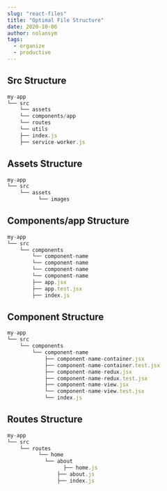 ```yaml
---
slug: "react-files"
title: "Optimal File Structure"
date: 2020-10-06
author: nolansym
tags:
  - organize
  - productive
---
```


## Src Structure

```jsx
my-app
└── src
    └── assets
    └── components/app
    └── routes
    └── utils
    ├── index.js
    ├── service-worker.js
```

## Assets Structure

```jsx
my-app
└── src
    └── assets
	      └── images
```

## Components/app Structure

```jsx
my-app
└── src
    └── components
        └── component-name
        └── component-name
        └── component-name
        └── component-name
        ├── app.jsx
        ├── app.test.jsx
        ├── index.js
```

## Component Structure

```jsx
my-app
└── src
    └── components
        └── component-name
            ├── component-name-container.jsx
            ├── component-name-container.test.jsx
            ├── component-name-redux.jsx
            ├── component-name-redux.test.jsx
            ├── component-name-view.jsx
            └── component-name-view.test.jsx
            └── index.js
```

## Routes Structure

```jsx
my-app
└── src
    └── routes
	      └── home
		    └── about
				  ├── home.js
			    ├── about.js
			    ├── index.js

```
